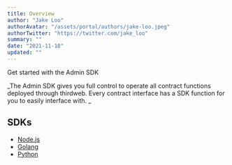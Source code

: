 ```yaml
---
title: Overview
author: "Jake Loo"
authorAvatar: "/assets/portal/authors/jake-loo.jpeg"
authorTwitter: "https://twitter.com/jake_loo"
summary: ""
date: "2021-11-18"
updated: ""
---
```


Get started with the Admin SDK

_The Admin SDK gives you full control to operate all contract functions deployed through thirdweb. Every contract interface has a SDK function for you to easily interface with. _

## SDKs

- [Node.js](/portal/admin-sdk/node.js)
- [Golang](/portal/admin-sdk/golang)
- [Python](/portal/admin-sdk/python)
